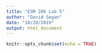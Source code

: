 ```yaml
---
title: "ESM 206 Lab 5"
author: "David Segan"
date: "10/28/2019"
output: html_document
---
```


```r
knitr::opts_chunk$set(echo = TRUE)
```


